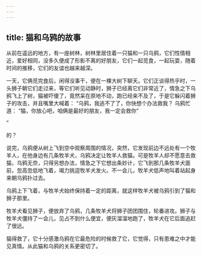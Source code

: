 ```yaml
---
---
---
```

title: 猫和乌鸦的故事
---



从前在遥远的地方，有一座树林，树林里居住着一只猫和一只乌鸦，它们性情相近，爱好相同，没多久便成了形影不离的好朋友，它们一起觅食，一起玩耍，随着时间的推移，它们的友谊也越来越深。

一天，它俩觅完食后，闲得没事干，便在一棵大树下聊天。它们正谈得热乎时，一头狮子朝它们走过来，等它们听见动静时，狮子已经离它们非常近了，情急之下乌鸦飞上了树，猫被吓傻了，竟然呆在原地不动，跑已经来不及了，于是它躲闪着狮子的攻击，并且嘴里大喊着：
“乌鸦，我逃不了了，你快想个办法救我？
乌鸦忙道：
“猫，你放心吧，咱俩是最好的朋友，我一定会救你”

”

的？

说完，乌鸦便从树上飞到空中观察周围的情况，突然，它发现前边不远处有一个牧羊人，在他身边有几条牧羊犬，乌鸦决定让牧羊人救猫。可是牧羊人却不愿意去救猫，乌鸦无奈，只得另想办法，情急之下它想出条妙计，它飞到那几条牧羊犬面前，忽高忽低地飞着，竭力挑逗牧羊犬发火。不一会儿，牧羊犬低声地叫着站起身来朝乌鸦扑过去。

乌鸦上下飞着，与牧羊犬始终保持着一定的距离，就这样牧羊犬被乌鸦引到了猫和狮子那里。



牧羊犬看见狮子，便放弃了乌鸦，几条牧羊犬将狮子团团围住，轮番进攻。狮子与牧羊犬僵持了一会儿，见占不到什么便宜，便灰溜溜地跑了，牧羊犬在它后面追赶了很远。

猫得救了，它十分感激乌鸦在它最危险的时候救了它，它觉得，只有患难之中才能见真情。从此猫和乌鸦的关系更密切了。